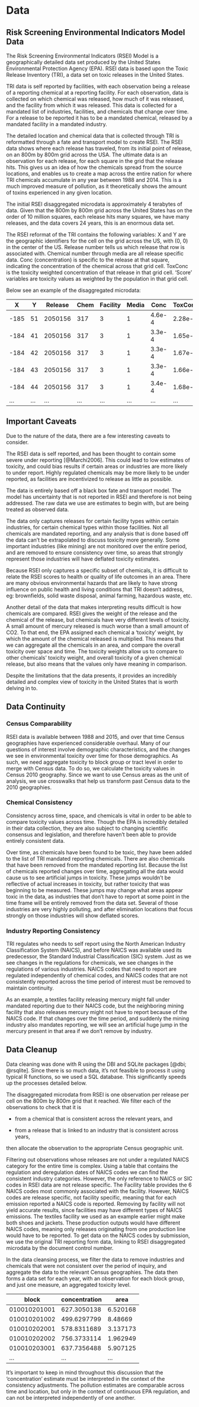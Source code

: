 # Data {#data}

## Risk Screening Environmental Indicators Model Data

The Risk Screening Environmental Indicators (RSEI) Model is a geographically detailed data set produced by the United States Environmental Protection Agency (EPA). RSEI data is based upon the Toxic Release Inventory (TRI), a data set on toxic releases in the United States. 

TRI data is self reported by facilities, with each observation being a release of a reporting chemical at a reporting facility. For each observation, data is collected on which chemical was released, how much of it was released, and the facility from which it was released. This data is collected for a mandated list of industries, facilities, and chemicals that change over time. For a release to be reported it has to be a mandated chemical, released by a mandated facility in a mandated industry.

The detailed location and chemical data that is collected through TRI is reformatted through a fate and transport model to create RSEI. The RSEI data shows where each release has traveled, from its initial point of release, on an 800m by 800m grid across the USA. The ultimate data is an observation for each release, for each square in the grid that the release hits. This gives us an idea of how the chemicals spread from the source locations, and enables us to create a map across the entire nation for where TRI chemicals accumulate in any year between 1988 and 2014. This is a much improved measure of pollution, as it theoretically shows the amount of toxins experienced in any given location.

The initial RSEI disaggregated microdata is approximately 4 terabytes of data. Given that the 800m by 800m grid across the United States has on the order of 10 million squares, each release hits many squares, we have many releases, and the data covers 24 years, this is an enormous data set.

The RSEI reformat of the TRI contains the following variables: X and Y are the geographic identifiers for the cell on the grid across the US, with (0, 0) in the center of the US. Release number tells us which release that row is associated with. Chemical number through media are all release specific data. Conc (concentration) is specific to the release at that square, indicating the concentration of the chemical across that grid cell. ToxConc is the toxicity weighted concentration of that release in that grid cell. 'Score' variables are toxicity values as weighted by the population in that grid cell. 

Below see an example of the disaggregated microdata:

|X   |Y   |Release|Chem|Facility|Media|Conc  |ToxConc|Score|
|----|----|-------|----|--------|-----|------|-------|-----|
|-185|51  |2050156|317 |3       |1    |4.6e-4|2.28e-3|0    |
|-184|41  |2050156|317 |3       |1    |3.3e-4|1.65e-3|0    |
|-184|42  |2050156|317 |3       |1    |3.3e-4|1.67e-3|0    |
|-184|43  |2050156|317 |3       |1    |3.3e-4|1.66e-3|0    |
|-184|44  |2050156|317 |3       |1    |3.4e-4|1.68e-3|0    |
|... |... |...    |... |...     |...  |...   |...    |...  |



## Important Caveats

Due to the nature of the data, there are a few interesting caveats to consider. 

The RSEI data is self reported, and has been thought to contain some severe under reporting [@Marchi2006]. This could lead to low estimates of toxicity, and could bias results if certain areas or industries are more likely to under report. Highly regulated chemicals may be more likely to be under reported, as facilities are incentivized to release as little as possible.

The data is entirely based off a black box fate and transport model. The model has uncertainty that is not reported in RSEI and therefore is not being addressed. The raw data we use are estimates to begin with, but are being treated as observed data. 

The data only captures releases for certain facility types within certain industries, for certain chemical types within those facilities. Not all chemicals are mandated reporting, and any analysis that is done based off the data can't be extrapolated to discuss toxicity more generally. Some important industries (like mining) are not monitored over the entire period, and are removed to ensure consistency over time, so areas that strongly represent those industries will have deflated toxicity estimates. 

Because RSEI only captures a specific subset of chemicals, it is difficult to relate the RSEI scores to health or quality of life outcomes in an area. There are many obvious environmental hazards that are likely to have strong influence on public health and living conditions that TRI doesn't address, eg: brownfields, solid waste disposal, animal farming, hazardous waste, etc.

Another detail of the data that makes interpreting results difficult is how chemicals are compared. RSEI gives the weight of the release and the chemical of the release, but chemicals have very different levels of toxicity. A small amount of mercury released is much worse than a small amount of CO2. To that end, the EPA assigned each chemical a 'toxicity' weight, by which the amount of the chemical released is multiplied. This means that we can aggregate all the chemicals in an area, and compare the overall toxicity over space and time. The toxicity weights allow us to compare to other chemicals' toxicity weight, and overall toxicity of a given chemical release, but also means that the values only have meaning in comparison.

Despite the limitations that the data presents, it provides an incredibly detailed and complex view of toxicity in the United States that is worth delving in to. 

## Data Continuity

### Census Comparability

RSEI data is available between 1988 and 2015, and over that time Census geographies have experienced considerable overhaul. Many of our questions of interest involve demographic characteristics, and the changes we see in environmental toxicity over time for those demographics. As such, we need aggregate toxicity to block group or tract level in order to merge with Census data. To do so, we calculate the toxicity values in Census 2010 geography. Since we want to use Census areas as the unit of analysis, we use crosswalks that help us transform past Census data to the 2010 geographies. 

### Chemical Consistency

Consistency across time, space, and chemicals is vital in order to be able to compare toxicity values across time. Though the EPA is incredibly detailed in their data collection, they are also subject to changing scientific consensus and legislation, and therefore haven't been able to provide entirely consistent data. 

Over time, as chemicals have been found to be toxic, they have been added to the list of TRI mandated reporting chemicals. There are also chemicals that have been removed from the mandated reporting list. Because the list of chemicals reported changes over time, aggregating all the data would cause us to see artificial jumps in toxicity. These jumps wouldn't be reflective of actual increases in toxicity, but rather toxicity that was beginning to be measured. These jumps may change what areas appear toxic in the data, as industries that don't have to report at some point in the time frame will be entirely removed from the data set. Several of those industries are very highly polluting, and after elimination locations that focus strongly on those industries will show deflated scores. 

### Industry Reporting Consistency

TRI regulates who needs to self report using the North American Industry Classification System (NAICS), and before NAICS was available used its predecessor, the Standard Industrial Classification (SIC) system. Just as we see changes in the regulations for chemicals, we see changes in the regulations of various industries. NAICS codes that need to report are regulated independently of chemical codes, and NAICS codes that are not consistently reported across the time period of interest must be removed to maintain continuity. 

As an example, a textiles facility releasing mercury might fall under mandated reporting due to their NAICS code, but the neighboring mining facility that also releases mercury might not have to report because of the NAICS code. If that changes over the time period, and suddenly the mining industry also mandates reporting, we will see an artificial huge jump in the mercury present in that area if we don't remove by industry.

## Data Cleanup

Data cleaning was done with R using the DBI and SQLite packages [@dbi; @rsqlite]. Since there is so much data, it's not feasible to process it using typical R functions, so we used a SQL database. This significantly speeds up the processes detailed below.

The disaggregated microdata from RSEI is one observation per release per cell on the 800m by 800m grid that it reached. We filter each of the observations to check that it is 

* from a chemical that is consistent across the relevant years, and

* from a release that is linked to an industry that is consistent across years,

then allocate the observation to the appropriate Census geographic unit. 

Filtering out observations whose releases are not under a regulated NAICS category for the entire time is complex. Using a table that contains the regulation and deregulation dates of NAICS codes we can find the consistent industry categories. However, the only reference to NAICS or SIC codes in RSEI data are not release specific. The Facility table provides the 6 NAICS codes most commonly associated with the facility. However, NAICS codes are release specific, not facility specific, meaning that for each emission reported a NAICS code is reported. Removing by facility will not yield accurate results, since facilities may have different types of NAICS emissions. The textiles facility we used as an example earlier might make both shoes and jackets. These production outputs would have different NAICS codes, meaning only releases originating from one production line would have to be reported. To get data on the NAICS codes by submission, we use the original TRI reporting form data, linking to RSEI disaggregated microdata by the document control number.

In the data cleansing process, we filter the data to remove industries and chemicals that were not consistent over the period of inquiry, and aggregate the data to the relevant Census geographies. The data then forms a data set for each year, with an observation for each block group, and just one measure, an aggregated toxicity level. 

|block        |concentration|area    |
|-------------|-------------|--------|
|010010201001	|627.3050138	|6.520168|
|010010201002	|499.6297799	|8.48669 |
|010010202001	|578.8311689	|3.137173|
|010010202002	|756.3733114	|1.962949|
|010010203001	|637.7356488	|5.907125|
|...          |...          |...     |


It's important to keep in mind throughout this discussion that the 'concentration' estimate must be interpreted in the context of the consistency adjustments. The pollution estimates are comparable across time and location, but only in the context of continuous EPA regulation, and can not be interpreted independently of one another.
